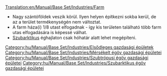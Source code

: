 [[Translation:en/Manual/Base Set/Industries/Farm]]

{{hu/Manual/Base Set/Industries/Gazdasági épületek|név=Farm
|kép=en/Manual/Base Set/Industries/Farm.png
|caption=A farm mérsékelt éghajlaton
|image2=Arctic&Tropic Farm.png
|caption2=Szubarktikus és szubtrópusi farm
|klíma=[[hu/Manual/Éghajlatok#mersekelt|mérsékelt]], [[hu/Manual/Éghajlatok#szubarktikus|szubarktikus]], [[hu/Manual/Éghajlatok#szubtropusi|szubtrópusi]]
|elfogad=---
|előállít=&nbsp;
* mérsékelt éghajlaton [[hu/Manual/Base Set/Cargos/Búza|búzát]] és állatot;<br/>
* szubarktikus éghajlaton [[hu/Manual/Base Set/Cargos/Állat|állatot]];<br/>
* szubtróusi éghajlaton [[hu/Manual/Base Set/Cargos/Kukorica|kukoricát]].
|megjegyzés=
}}
* Nagy szántóföldek veszik körül. Ilyen helyen építkezni sokba kerül, de az a terület termékenységén nem változtat.
* A farm háza(i) 1/8 utast elfogadnak - így kis területen található több farm utas elfogadására is képessé válhat.
* [[hu/Manual/Éghajlatok#szubarktikus|Szubarktikus]] éghajlaton csak hóhatár alatt lehet megépíteni.

{{hu/Manual/Base Set/Industries/Navbox Gazdasági épületek}}

[[Category:hu/Manual/Base Set/Industries/Elsődleges gazdasági épületek]]
[[Category:hu/Manual/Base Set/Industries/Mérsékelt égöv gazdasági épületei]]
[[Category:hu/Manual/Base Set/Industries/Szubtrópusi égöv gazdasági épületei]]
[[Category:hu/Manual/Base Set/Industries/Szubarktikus égöv gazdasági épületei]]